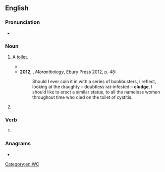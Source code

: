 ==English==

===Pronunciation===
* {{audio|en|En-au-cludge.ogg|Audio (AU)}}

===Noun===
{{en-noun}}

# {{lb|en|slang|UK|_|dialectal}} A [[toilet]].
#: {{syn|en|cludgie}}
#* {{quote-text|en|year=1994|author=Gordon Legge|title=I Love Me (Who Do You Love?)|page=10|passage=‘Listen, hen, I better get going. Just need to visit the old '''cludge''' first.’}}
#* '''2012''', {{w|Caitlin Moran}}, ''Moranthology'', Ebury Press 2012, p. 48:
#*: Should I ever coin it in with a series of bonkbusters, I reflect, looking at the draughty – doubtless rat-infested – '''cludge''', I should like to erect a similar statue, to all the nameless women throughout time who died on the toilet of cystitis.
# {{alternative form of|en|kludge}}

===Verb===
{{en-verb}}

# {{alternative form of|en|kludge}}

===Anagrams===
* {{anagrams|en|a=cdeglu|cudgel}}

[[Category:en:WC]]